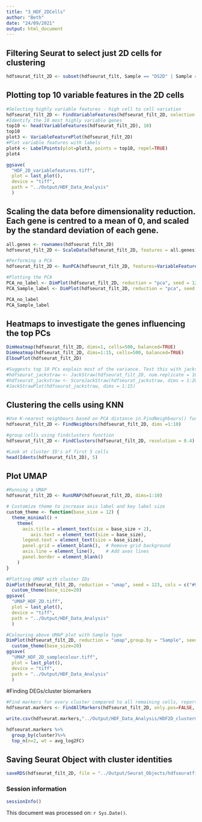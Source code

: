 ```yaml
---
title: "3_HDF_2DCells"
author: "Beth"
date: "24/09/2021"
output: html_document
---
```


## Filtering Seurat to select just 2D cells for clustering 
```r
hdfseurat_filt_2D <- subset(hdfseurat_filt, Sample == "DS2D" | Sample == "EP2D")
```

## Plotting top 10 variable features in the 2D cells
```r
#Selecting highly variable features - high cell to cell variation
hdfseurat_filt_2D <- FindVariableFeatures(hdfseurat_filt_2D, selection.method ="vst", nfeatures=2000)
#Identify the 10 most highly variable genes
top10 <- head(VariableFeatures(hdfseurat_filt_2D), 10)
top10
plot3 <- VariableFeaturePlot(hdfseurat_filt_2D)
#Plot variable features with labels
plot4 <- LabelPoints(plot=plot3, points = top10, repel=TRUE)
plot4

ggsave(
  "HDF_2D_variablefeatures.tiff",
  plot = last_plot(),
  device = "tiff",
  path = "../Output/HDF_Data_Analysis"
  )
```
## Scaling the data before dimensionality reduction. Each gene is centred to a mean of 0, and scaled by the standard deviation of each gene.
```r
all.genes <- rownames(hdfseurat_filt_2D)
hdfseurat_filt_2D <- ScaleData(hdfseurat_filt_2D, features = all.genes)

#Performing a PCA
hdfseurat_filt_2D <- RunPCA(hdfseurat_filt_2D, features=VariableFeatures(object = hdfseurat_filt_2D))

#Plotting the PCA
PCA_no_label <- DimPlot(hdfseurat_filt_2D, reduction = "pca", seed = 123, combine=TRUE) + NoLegend()
PCA_Sample_label <- DimPlot(hdfseurat_filt_2D, reduction = "pca", seed = 123, group.by = "Sample")

PCA_no_label
PCA_Sample_label
```


## Heatmaps to investigate the genes influencing the top PCs
```r
DimHeatmap(hdfseurat_filt_2D, dims=1, cells=500, balanced=TRUE)
DimHeatmap(hdfseurat_filt_2D, dims=1:15, cells=500, balanced=TRUE)
ElbowPlot(hdfseurat_filt_2D) 

#Suggests top 10 PCs explain most of the variance. Test this with jackstraw plot
#hdfseurat_jackstraw <- JackStraw(hdfseurat_filt_2D, num.replicate = 100)
#hdfseurat_jackstraw <- ScoreJackStraw(hdfseurat_jackstraw, dims = 1:20)
#JackStrawPlot(hdfseurat_jackstraw, dims = 1:15)
```

## Clustering the cells using KNN
```r
#Use K-nearest neighbours based on PCA distance in FindNeighbours() function based on previously definited dimensions (10) from elbow plot
hdfseurat_filt_2D <- FindNeighbors(hdfseurat_filt_2D, dims =1:10)

#group cells using findclusters function
hdfseurat_filt_2D <- FindClusters(hdfseurat_filt_2D, resolution = 0.4)

#Look at cluster ID's of first 5 cells
head(Idents(hdfseurat_filt_2D), 5)
```

## Plot UMAP
```r
#Running a UMAP
hdfseurat_filt_2D <- RunUMAP(hdfseurat_filt_2D, dims=1:10)

# Customize theme to increase axis label and key label size
custom_theme <- function(base_size = 12) {
  theme_minimal() +
    theme(
      axis.title = element_text(size = base_size + 2),
         axis.text = element_text(size = base_size),
      legend.text = element_text(size = base_size),
      panel.grid = element_blank(),  # Remove grid background
      axis.line = element_line(),    # Add axes lines
      panel.border = element_blank() 
    )
}

#Plotting UMAP with cluster IDs
DimPlot(hdfseurat_filt_2D, reduction = "umap", seed = 123, cols = c("#9b5fe0", "#16a5d8", "#60dbe8", "#8bd346", "#efdf48", "#f9a52c", "#d64e12" )) + 
  custom_theme(base_size=20)
ggsave(
  "UMAP_HDF_2D.tiff",
  plot = last_plot(),
  device = "tiff",
  path = "../Output/HDF_Data_Analysis"
  )

#Colouring above UMAP plot with Sample type
DimPlot(hdfseurat_filt_2D, reduction = "umap",group.by = "Sample", seed=123, cols = c( "#24B3A8", "#FF92A5")) +
  custom_theme(base_size=20)
ggsave(
  "UMAP_HDF_2D_samplecolour.tiff",
  plot = last_plot(),
  device = "tiff",
  path = "../Output/HDF_Data_Analysis"
  )
```
#Finding DEGs/cluster biomarkers
```r
#Find markers for every cluster compared to all remaining cells, report only the positive ones
hdfseurat.markers <- FindAllMarkers(hdfseurat_filt_2D, only.pos=FALSE, min.pct=0.25, logfc.threshold=0.25)

write.csv(hdfseurat.markers,"../Output/HDF_Data_Analysis/HDF2D_clustermarkers_posandneg.csv")

hdfseurat.markers %>%
  group_by(cluster)%>%
  top_n(n=2, wt = avg_log2FC)
```
## Saving Seurat Object with cluster identities
```r
saveRDS(hdfseurat_filt_2D, file = "../Output/Seurat_Objects/hdfseuratfiltered_2Dcells.rds")
```

### Session information
```r
sessionInfo()
```

This document was processed on: `r Sys.Date()`.